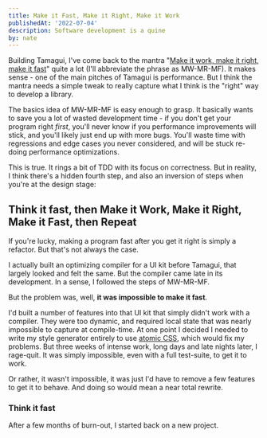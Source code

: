 ```yaml
---
title: Make it Fast, Make it Right, Make it Work
publishedAt: '2022-07-04'
description: Software development is a quine
by: nate
---
```


Building Tamagui, I've come back to the mantra "[Make it work, make it right, make it fast](https://wiki.c2.com/?MakeItWorkMakeItRightMakeItFast)" quite a lot (I'll abbreviate the phrase as MW-MR-MF). It makes sense - one of the main pitches of Tamagui is performance. But I think the mantra needs a simple tweak to really capture what I think is the "right" way to develop a library.

The basics idea of MW-MR-MF is easy enough to grasp. It basically wants to save you a lot of wasted development time - if you don't get your program right _first_, you'll never know if you performance improvements will stick, and you'll likely just end up with more bugs. You'll waste time with regressions and edge cases you never considered, and will be stuck re-doing performance optimizations.

This is true. It rings a bit of TDD with its focus on correctness. But in reality, I think there's a hidden fourth step, and also an inversion of steps when you're at the design stage:

## Think it fast, then Make it Work, Make it Right, Make it Fast, then Repeat

If you're lucky, making a program fast after you get it right is simply a refactor. But that's not always the case.

I actually built an optimizing compiler for a UI kit before Tamagui, that largely looked and felt the same. But the compiler came late in its development. In a sense, I followed the steps of MW-MR-MF.

But the problem was, well, **it was impossible to make it fast**.

I'd built a number of features into that UI kit that simply didn't work with a compiler. They were too dynamic, and required local state that was nearly impossible to capture at compile-time. At one point I decided I needed to write my style generator entirely to use [atomic CSS](), which would fix my problems. But three weeks of intense work, long days and late nights later, I rage-quit. It was simply impossible, even with a full test-suite, to get it to work.

Or rather, it wasn't impossible, it was just I'd have to remove a few features to get it to behave. And doing so would mean a near total rewrite.

### Think it fast

After a few months of burn-out, I started back on a new project.
